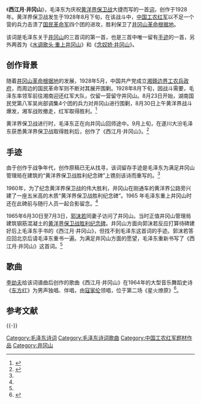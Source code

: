 {{For|'''井冈山'''|井冈山}}
《'''西江月·井冈山'''》，毛泽东为庆祝[[黄洋界保卫战|黄洋界保卫战]]大捷而写的一首[[词_(文学)|词]]，创作于1928年。黄洋界保卫战发生于1928年8月下旬，在该战斗中，[[中国工农红军|中国工农红军]]以不足一个营的兵力击溃了[[国民革命军|国民革命军]]四个团的进攻，胜利保卫了[[井冈山革命根据地|井冈山革命根据地]]。

该词是毛泽东关于[[井冈山|井冈山]]的三首词的第一首，也是三首中唯一留有[[手迹|手迹]]的一首，另外两首为《[[水调歌头·重上井冈山|水调歌头·重上井冈山]]》和《[[念奴娇·井冈山|念奴娇·井冈山]]》。

== 创作背景 ==
{{seealso|井冈山革命根据地|黄洋界保卫战}}
随着[[井冈山革命根据地|井冈山革命根据地]]的发展，1928年5月，中国共产党成立[[湘赣边界工农兵政府|湘赣边界工农兵政府]]，而周边的国民革命军则不断对其展开围剿。1928年8月下旬，因战斗需要，毛泽东率领军前往湘南迎还红军大队，仅留一营留守井冈山。8月23日开始，湖南国民党第八军吴尚部调集4个团的兵力对井冈山进行围剿，8月30日上午黄洋界战斗爆发，湘军战败撤走，红军取得胜利。<ref>{{Cite web |url=http://www.sinopecgroup.com/qywh/shwy/Pages/201205180947.aspx |title=黄洋界保卫战 |access-date=2013-11-03 |archive-date=2013-11-04 |archive-url=https://web.archive.org/web/20131104065958/http://www.sinopecgroup.com/qywh/shwy/Pages/201205180947.aspx |dead-url=no }}</ref>

黄洋界保卫战进行时，毛泽东正在向井冈山回师途中。9月上旬，在遂川大汾毛泽东获悉黄洋界保卫战取得胜利后，创作了《西江月·井冈山》。<ref name=shou>{{Cite web |url=http://dangshi.people.com.cn/GB/17510961.html |title=毛泽东《西江月·井冈山》手迹之由来 |access-date=2013-11-03 |archive-date=2016-03-04 |archive-url=https://web.archive.org/web/20160304085056/http://dangshi.people.com.cn/GB/17510961.html |dead-url=no }}</ref>

== 手迹 ==
由于创作于战争年代，创作原稿已无从找寻，该词留存手迹是毛泽东为满足井冈山管理局在建筑的“黄洋界保卫战胜利纪念碑”上镌刻该诗而重写的。<ref name=shou/>

1960年，为了纪念黄洋界保卫战的伟大胜利，井冈山在刚通车的黄洋界公路旁兴建了一座五米高的木质“黄洋界保卫战胜利纪念碑”。1965 年毛泽东重上井冈山时还在此碑前与随行人员一起合影留念。<ref name=shou/>

1965年6月30日至7月3日，[[郭沫若|郭沫若]]同妻子访问了井冈山。当时正值井冈山管理局建筑钢筋混凝土的[[黄洋界保卫战#黄洋界保卫战胜利纪念碑|黄洋界保卫战胜利纪念碑]]。井冈山方面向郭沫若反应打算待碑建好后上毛泽东手书的《西江月·井冈山》，但找不到毛泽东这首词的手迹。郭沫若答应回北京后请毛泽东重书一遍。为满足井冈山方面的愿望，毛泽东重新书写了《西江月·井冈山》这首词。<ref name=shou/>

== 歌曲 ==
[[李劫夫|李劫夫]]给该词谱曲后创作的歌曲《西江月·井冈山》在1964年的大型音乐舞蹈史诗《[[东方红_(音乐舞蹈史诗)|东方红]]》为男声独唱、伴唱，由[[寇家伦|寇家伦]]领唱，位于第二场《星火燎原》<ref name="wyzxsx.com">{{Cite web|url=http://www.wyzxsx.com/Article/Class12/200902/69889.html|title=大型音乐舞蹈史诗《东方红》歌词和朗诵词|accessdate=2011-05-08|date=2009-02-14|format=|publisher=乌有之乡|language=zh-hans|deadurl=yes|archiveurl=https://web.archive.org/web/20090903035839/http://www.wyzxsx.com/Article/Class12/200902/69889.html|archivedate=2009-09-03}}</ref>。

== 参考文献 ==
{{Reflist}}

{{-}}
{{大型音乐舞蹈史诗《东方红》歌曲|cat|X西}}
{{放歌九十年|cat|X西}}

[[Category:毛泽东诗词|Category:毛泽东诗词]]
[[Category:毛泽东诗词歌曲|Category:毛泽东诗词歌曲]]
[[Category:中国工农红军题材作品|Category:中国工农红军题材作品]]
[[Category:井冈山|Category:井冈山]]